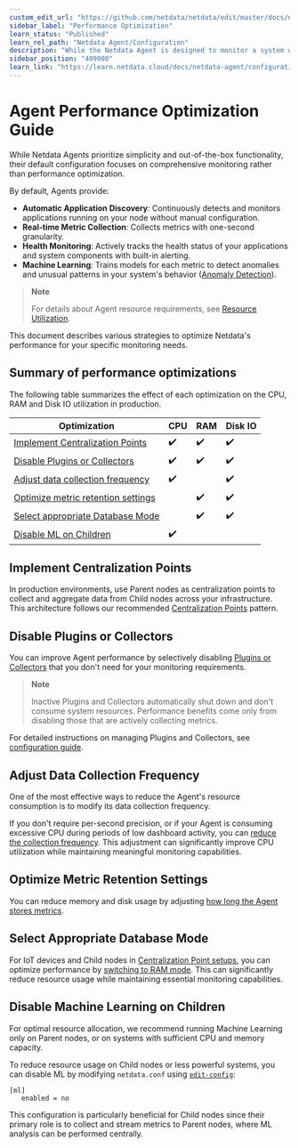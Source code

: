 ```yaml
---
custom_edit_url: "https://github.com/netdata/netdata/edit/master/docs/netdata-agent/configuration/optimize-the-netdata-agents-performance.md"
sidebar_label: "Performance Optimization"
learn_status: "Published"
learn_rel_path: "Netdata Agent/Configuration"
description: "While the Netdata Agent is designed to monitor a system with only 1% CPU, you can optimize its performance for low-resource systems."
sidebar_position: "409000"
learn_link: "https://learn.netdata.cloud/docs/netdata-agent/configuration/performance-optimization"
---
```


# Agent Performance Optimization Guide

While Netdata Agents prioritize simplicity and out-of-the-box functionality, their default configuration focuses on comprehensive monitoring rather than performance optimization.

By default, Agents provide:

- **Automatic Application Discovery**: Continuously detects and monitors applications running on your node without manual configuration.
- **Real-time Metric Collection**: Collects metrics with one-second granularity.
- **Health Monitoring**: Actively tracks the health status of your applications and system components with built-in alerting.
- **Machine Learning**: Trains models for each metric to detect anomalies and unusual patterns in your system's behavior ([Anomaly Detection](https://github.com/netdata/netdata/blob/master/src/ml/README.md)).

> **Note**
>
> For details about Agent resource requirements, see [Resource Utilization](/docs/netdata-agent/resource-utilization).

This document describes various strategies to optimize Netdata's performance for your specific monitoring needs.

## Summary of performance optimizations

The following table summarizes the effect of each optimization on the CPU, RAM and Disk IO utilization in production.

| Optimization                                                              | CPU                | RAM                | Disk IO            |
|---------------------------------------------------------------------------|--------------------|--------------------|--------------------|
| [Implement Centralization Points](#implement-centralization-points)       | :heavy_check_mark: | :heavy_check_mark: | :heavy_check_mark: |
| [Disable Plugins or Collectors](#disable-plugins-or-collectors)           | :heavy_check_mark: | :heavy_check_mark: | :heavy_check_mark: |
| [Adjust data collection frequency](#adjust-data-collection-frequency)     | :heavy_check_mark: |                    | :heavy_check_mark: |
| [Optimize metric retention settings](#optimize-metric-retention-settings) |                    | :heavy_check_mark: | :heavy_check_mark: |
| [Select appropriate Database Mode](#select-appropriate-database-mode)     |                    | :heavy_check_mark: | :heavy_check_mark: |
| [Disable ML on Children](#disable-machine-learning-on-children)           | :heavy_check_mark: |                    |                    |

## Implement Centralization Points

In production environments, use Parent nodes as centralization points to collect and aggregate data from Child nodes across your infrastructure. This architecture follows our recommended [Centralization Points](/docs/observability-centralization-points) pattern.

## Disable Plugins or Collectors

You can improve Agent performance by selectively disabling [Plugins or Collectors](/docs/collecting-metrics) that you don't need for your monitoring requirements.

> **Note**
>
> Inactive Plugins and Collectors automatically shut down and don't consume system resources. Performance benefits come only from disabling those that are actively collecting metrics.

For detailed instructions on managing Plugins and Collectors, see [configuration guide](/docs/collecting-metrics/collectors-configuration).

## Adjust Data Collection Frequency

One of the most effective ways to reduce the Agent's resource consumption is to modify its data collection frequency.

If you don't require per-second precision, or if your Agent is consuming excessive CPU during periods of low dashboard activity, you can [reduce the collection frequency](/docs/collecting-metrics/collectors-configuration).
This adjustment can significantly improve CPU utilization while maintaining meaningful monitoring capabilities.

## Optimize Metric Retention Settings

You can reduce memory and disk usage by adjusting [how long the Agent stores metrics](/docs/netdata-agent/configuration/database).

## Select Appropriate Database Mode

For IoT devices and Child nodes in [Centralization Point setups](/docs/observability-centralization-points), you can optimize performance by [switching to RAM mode](/docs/netdata-agent/configuration/database). This can significantly reduce resource usage while maintaining essential monitoring capabilities.

## Disable Machine Learning on Children

For optimal resource allocation, we recommend running Machine Learning only on Parent nodes, or on systems with sufficient CPU and memory capacity.

To reduce resource usage on Child nodes or less powerful systems, you can disable ML by modifying `netdata.conf` using [`edit-config`](/docs/netdata-agent/configuration#edit-a-configuration-file-using-edit-config):

```text
[ml]
   enabled = no
```

This configuration is particularly beneficial for Child nodes since their primary role is to collect and stream metrics to Parent nodes, where ML analysis can be performed centrally.
